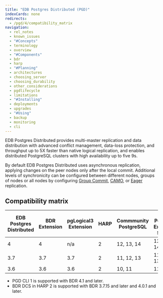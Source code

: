 ```yaml
---
title: "EDB Postgres Distributed (PGD)"
indexCards: none
redirects:
  - /pgd/4/compatibility_matrix
navigation:
  - rel_notes
  - known_issues
  - "#Concepts"
  - terminology
  - overview
  - "#Components"
  - bdr
  - harp
  - "#Planning"
  - architectures
  - choosing_server
  - choosing_durability
  - other_considerations
  - pgdlifecycle
  - limitations
  - "#Installing"
  - deployments
  - upgrades
  - "#Using"
  - backup
  - monitoring
  - cli
---
```



EDB Postgres Distributed provides multi-master replication and data distribution with advanced conflict management, data-loss protection, and throughput up to 5X faster than native logical replication, and enables distributed PostgreSQL clusters with high availability up to five 9s.

By default EDB Postgres Distributed uses asynchronous replication, applying changes on
the peer nodes only after the local commit. Additional levels of synchronicity can
be configured between different nodes, groups of nodes or all nodes by configuring
[Group Commit](/pgd/4/bdr/group-commit), [CAMO](/pgd/4/bdr/camo), or
[Eager](/pgd/4/bdr/eager) replication.

## Compatibility matrix

| EDB Postgres <br/> Distributed | BDR <br/> Extension | pgLogical3 <br/> Extension | HARP | Commmunity <br/> PostgreSQL | EDB Postgres <br/> Extended Server | EDB Postgres <br/> Advanced Server | PGD <br/> CLI |
| ------------------------------ | ------------------- | -------------------------- | ---- | --------------------------- | ---------------------------------- | ---------------------------------- | ------------- |
| 4                              | 4                   | n/a                        | 2    | 12, 13, 14                  | 12, 13, 14                         | 12, 13, 14                         | 1             |
| 3.7                            | 3.7                 | 3.7                        | 2    | 11, 12, 13                  | 11r2, 12, 13                       | 11, 12, 13                         | n/a           |
| 3.6                            | 3.6                 | 3.6                        | 2    | 10, 11                      | 11r1                               | n/a                                | n/a           |

- PGD CLI 1 is supported with BDR 4.1 and later.
- BDR DCS in HARP 2 is supported with BDR 3.7.15 and later and 4.0.1 and later.

